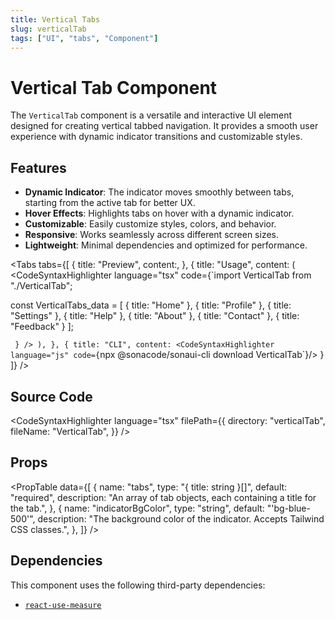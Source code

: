 ```yaml
---
title: Vertical Tabs
slug: verticalTab
tags: ["UI", "tabs", "Component"]
---
```


# Vertical Tab Component

The `VerticalTab` component is a versatile and interactive UI element designed for creating vertical tabbed navigation. It provides a smooth user experience with dynamic indicator transitions and customizable styles.

## Features

- **Dynamic Indicator**: The indicator moves smoothly between tabs, starting from the active tab for better UX.
- **Hover Effects**: Highlights tabs on hover with a dynamic indicator.
- **Customizable**: Easily customize styles, colors, and behavior.
- **Responsive**: Works seamlessly across different screen sizes.
- **Lightweight**: Minimal dependencies and optimized for performance.

<Divider />

<Tabs
  tabs={[
    {
      title: "Preview",
      content:<ComponentPreview componentPath="VerticalTab_ex.tsx" />,
    },
    {
      title: "Usage",
      content: (
<CodeSyntaxHighlighter
language="tsx"
code={`import VerticalTab from "./VerticalTab";

const VerticalTabs_data = [
{ title: "Home" }, { title: "Profile" }, { title: "Settings" }, { title: "Help" }, { title: "About" }, { title: "Contact" }, { title: "Feedback" }
];

<VerticalTab tabs={VerticalTabs_data} />` } /> ), },
{
  title: "CLI",
  content: <CodeSyntaxHighlighter language="js" code={`npx @sonacode/sonaui-cli download VerticalTab`}/>
}
 ]} />

## Source Code

<CodeSyntaxHighlighter
  language="tsx"
  filePath={{
    directory: "verticalTab",
    fileName: "VerticalTab",
  }}
/>

## Props

<PropTable
  data={[
    {
      name: "tabs",
      type: "{ title: string }[]",
      default: "required",
      description:
        "An array of tab objects, each containing a title for the tab.",
    },
    {
      name: "indicatorBgColor",
      type: "string",
      default: "'bg-blue-500'",
      description:
        "The background color of the indicator. Accepts Tailwind CSS classes.",
    },
  ]}
/>

## Dependencies

This component uses the following third-party dependencies:

- [`react-use-measure`](https://github.com/pmndrs/react-use-measure)
